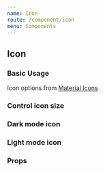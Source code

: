 ```yaml
---
name: Icon
route: /component/icon
menu: Components
---
```



## Icon

### Basic Usage
Icon options from [Material Icons](https://material.io/tools/icons)
<Playground>
  <Icon iconName="accessibility_new" />
</Playground>

### Control icon size
<Playground>
  <Icon iconName="android" size={18} />
  <Icon iconName="android" size={24} style={{marginLeft: '1rem'}} />
  <Icon iconName="android" size={36} style={{marginLeft: '1rem'}} />
  <Icon iconName="android" size={48} style={{marginLeft: '1rem'}} />
</Playground>

### Dark mode icon
<Playground>
  <Icon iconName="done" mode="dark" />
  <Icon iconName="close" mode="dark" inactive style={{marginLeft: '1rem'}} />
</Playground>

### Light mode icon
<Playground>
  <div style={{padding: '1rem', backgroundColor: '#518aff', display: 'inline-block' }}>
    <Icon iconName="whatshot" mode="light" style={{ float: 'left' }} />
    <Icon iconName="whatshot" mode="light" inactive style={{marginLeft: '1rem', float: 'left' }} />
  </div>
</Playground>

### Props
<PropsTable of={Icon} />
